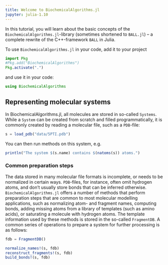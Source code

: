 ```yaml
---
title: Welcome to BiochemicalAlgorithms.jl
jupyter: julia-1.10
---
```


In this tutorial, you will learn about the basic concepts of the ```BiochemicalAlgorithms.jl```-library (sometimes shortened to ```BALL.jl```) -- a complete rewrite of the C++-framework ```BALL``` in Julia.

To use ```BiochemicalAlgorithms.jl``` in your code, add it to your project

```julia
import Pkg
#Pkg.add("BiochemicalAlgorithms")
Pkg.activate(".")
```


and use it in your code:

```julia
using BiochemicalAlgorithms
```


## Representing molecular systems

In BiochemicalAlgorithms.jl, all molecules are stored in so-called ```Systems```. While a ```System``` can be created from scratch and filled programmatically, it is commonly created by reading a molecular file, such as a ```PDB```-file:

```julia
s = load_pdb("data/5PTI.pdb")
```

You can then run methods on this system, e.g.

```julia
println("The system $(s.name) contains $(natoms(s)) atoms.")
```

### Common preparation steps

The data stored in many molecular file formats is incomplete, or needs to be normalized in certain ways. ```PDB```-files, for instance, often omit hydrogen atoms, and don't usually store bonds that can be inferred otherwise. ```BiochemicalAlgorithms.jl``` offers a number of methods that perform preparation steps that are common to most molecular modelling applications, such as normalizing atom- and fragment names, computing bonds, adding missing atoms from a library of templates (such as amino acids), or saturating a molecule with hydrogen atoms. The template information used by these methods is stored in the so-called ```FragmentDB```. A common series of operations to prepare a system for further processing is as follows:

```julia
fdb = FragmentDB()

normalize_names!(s, fdb)
reconstruct_fragments!(s, fdb)
build_bonds!(s, fdb)
```
